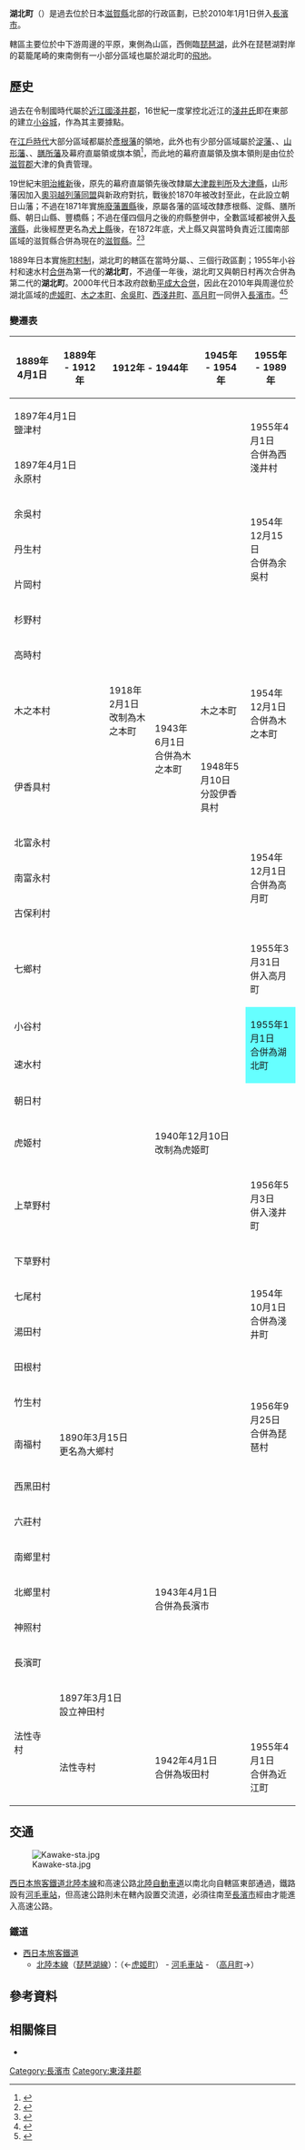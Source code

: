 {{日本町村 (廢除)
| 自治體名   = 湖北
| 町村       = 町
| 町村章     =
| 日文原名   = 湖北町
| 平假名     = こほくちょう
| 羅馬字拼音 = Kohoku-chō
| 廢除時間   = 2010年1月1日
| 廢除理由   = 編入合併
| 廢除時處置 = [[虎姬町|虎姬町]]、'''湖北町'''、[[高月町|高月町]]、[[木之本町|木之本町]]、[[余吳町|余吳町]]、[[西淺井町|西淺井町]] → [[長濱市|長濱市]]
| 現在自治體 = 長濱市
| 都道府縣   = 滋賀縣
| 支廳       =
| 郡         = 東淺井郡
| 編號       = 25483-5
| 面積       = 29.08
| 邊界未定   =
| 人口       = 9,243
| 統計時間   = 2007年8月1日
| 自治體     = [[長濱市|長濱市]]、[[虎姬町|虎姬町]]、[[高月町|高月町]]、[[西淺井町|西淺井町]]
| 樹         =
| 花         =
| 鳥         =
| 其他象徵物 =
| 其他象徵   =
| 郵遞區號   = 529-0341
| 所在地     = 東淺井郡湖北町大字速水2745番地
| 電話號碼   = 749-78-1001
| 外部連結   = http://www.town.kohoku.shiga.jp/
| 地圖       = [[File:Kohoku_in_Shiga_Prefecture_Ja.svg|250px]]
| 註記       =
}}

'''湖北町'''（{{jpn|j=湖北町|hg=こほくちょう|rm=Kohoku chō|f=y}}）是過去位於日本[[滋賀縣|滋賀縣]]北部的行政區劃，已於2010年1月1日併入[[長濱市|長濱市]]。

轄區主要位於{{Tsl|ja|高時川}}中下游周邊的平原，東側為山區，西側臨[[琵琶湖|琵琶湖]]，此外在琵琶湖對岸的葛籠尾崎的東南側有一小部分區域也屬於湖北町的[[飛地|飛地]]。

== 歷史 ==

過去在令制國時代屬於[[近江國|近江國]][[淺井郡|淺井郡]]，16世紀一度掌控北近江的[[淺井氏|淺井氏]]即在東部的{{Tsl|ja|小谷山}}建立[[小谷城|小谷城]]，作為其主要據點。

在[[江戶時代|江戶時代]]大部分區域都屬於[[彥根藩|彥根藩]]的領地，此外也有少部分區域屬於[[淀藩|淀藩]]、{{Tsl|ja|三河吉田藩}}、[[山形藩|山形藩]]、{{Tsl|ja|郡山藩}}、[[膳所藩|膳所藩]]及幕府直屬領或旗本領<ref>{{Cite web| url=http://www.rekihaku.ac.jp/up-cgi/login.pl?p=param/kyud/db_param| title=舊高舊領取調帳資料庫檢索| publisher=[[國立歷史民俗博物館|國立歷史民俗博物館]]| language=ja| accessdate=2020-09-13| archive-date=2020-08-25| archive-url=https://web.archive.org/web/20200825042351/https://www.rekihaku.ac.jp/up-cgi/login.pl?p=param%2Fkyud%2Fdb_param| dead-url=no}}</ref>，而此地的幕府直屬領及旗本領則是由位於[[滋賀郡|滋賀郡]]大津的{{Tsl|ja|大津奉行}}負責管理。

19世紀末[[明治維新|明治維新]]後，原先的幕府直屬領先後改隸屬[[大津裁判所|大津裁判所]]及[[大津縣|大津縣]]，山形藩因加入[[奧羽越列藩同盟|奧羽越列藩同盟]]與新政府對抗，戰後於1870年被改封至此，在此設立朝日山藩；不過在1871年實施[[廢藩置縣|廢藩置縣]]後，原屬各藩的區域改隸彥根縣、淀縣、膳所縣、朝日山縣、豐橋縣；不過在僅四個月之後的府縣整併中，全數區域都被併入[[長濱縣|長濱縣]]，此後經歷更名為[[犬上縣|犬上縣]]後，在1872年底，犬上縣又與當時負責近江國南部區域的滋賀縣合併為現在的[[滋賀縣|滋賀縣]]。<ref>{{Cite web| url=http://nanyanen.jp/ohmi/shiga.html| title=「滋賀」という地名をめぐって| work=戸田孝の雑学資料室| language=ja| accessdate=2020-04-03| archive-url=https://web.archive.org/web/20181018052336/http://nanyanen.jp/ohmi/shiga.html| archive-date=2018-10-18| dead-url=yes}}</ref><ref>{{Cite web| url=http://shiga-bunkazai.jp/biwako/biwako1_44.pdf| title=縣廳爭論| date=2008-11-30| author=畑中英二| work=公益財団法人滋賀県文化財保護協会| language=ja| accessdate=2020-04-03| archive-url=https://web.archive.org/web/20200408040823/http://shiga-bunkazai.jp/biwako/biwako1_44.pdf| archive-date=2020-04-08| dead-url=yes}}</ref>

1889年日本實施[[町村制|町村制]]，湖北町的轄區在當時分屬{{Tsl|ja|小谷村 (滋賀県)|小谷村 (滋賀縣)|小谷村}}、{{Tsl|ja|速水村}}、{{Tsl|ja|朝日村 (滋賀県)|朝日村 (滋賀縣)|朝日村}}三個行政區劃；1955年小谷村和速水村[[市町村合併|合併]]為第一代的'''湖北町'''，不過僅一年後，湖北町又與朝日村再次合併為第二代的'''湖北町'''。2000年代日本政府啟動[[平成大合併|平成大合併]]，因此在2010年與周邊位於湖北區域的[[虎姬町|虎姬町]]、[[木之本町|木之本町]]、[[余吳町|余吳町]]、[[西淺井町|西淺井町]]、[[高月町|高月町]]一同併入[[長濱市|長濱市]]。<ref name="Bref">{{Cite web| url=https://www.city.nagahama.lg.jp/0000001835.html| title=長浜市の概況| date=2016-11-09| publisher=長濱市政府| language=ja| accessdate=2020-04-05| archive-date=2020-05-03| archive-url=https://web.archive.org/web/20200503123923/https://www.city.nagahama.lg.jp/0000001835.html| dead-url=no}}</ref><ref name="Nagahama2">{{Cite book| url=https://www.city.nagahama.lg.jp/cmsfiles/contents/0000000/867/20191001.pdf| title=合併基本計画| page=11| date=2019-10| publisher=長濱市政府| language=ja| accessdate=2020-04-05| archive-date=2020-05-03| archive-url=https://web.archive.org/web/20200503123927/https://www.city.nagahama.lg.jp/cmsfiles/contents/0000000/867/20191001.pdf| dead-url=no}}</ref>

=== 變遷表 ===

{| class="wikitable" style="font-size:x-small;"
|-
! 1889年4月1日
! 1889年 - 1912年
! colspan=2 | 1912年 - 1944年
! colspan=2 | 1945年 - 1954年
! colspan=2 | 1955年 - 1989年
! 1989年 - 現在
! 現在
|-
| colspan=6 | 1897年4月1日<br />鹽津村
| rowspan=2 | 1955年4月1日<br />合併為西淺井村
| rowspan=2 | 1971年4月1日<br />改制為西淺井町
| rowspan=17 | 2010年1月1日<br />併入長濱市
| rowspan=31 | 長濱市
|-
| colspan=6 | 1897年4月1日<br />永原村
|-
| colspan=5 | 余吳村
| rowspan=3 colspan=2 | 1954年12月15日<br />合併為余吳村
| rowspan=3 | 1971年4月1日<br />改制為余吳町
|-
| colspan=5 | 丹生村
|-
| colspan=5 | 片岡村
|-
| colspan=5 | 杉野村
| rowspan=4 colspan=3 | 1954年12月1日<br />合併為木之本町
|-
| colspan=5 | 高時村
|-
| colspan=2 | 木之本村
| 1918年2月1日<br />改制為木之本町
| rowspan=2 | 1943年6月1日<br />合併為木之本町
| 木之本町
|-
| colspan=3 | 伊香具村
| 1948年5月10日<br />分設伊香具村
|-
| colspan=5 | 北富永村
| rowspan=3 colspan=2 | 1954年12月1日<br />合併為高月町
| rowspan=4 | 高月町
|-
| colspan=5 | 南富永村
|-
| colspan=5 | 古保利村
|-
| colspan=6 | 七鄉村
| 1955年3月31日<br />併入高月町
|-
| colspan=6 | 小谷村
| rowspan=2 style="background-color:#6ff;" | 1955年1月1日<br />合併為湖北町
| rowspan=3 style="background-color:#6ff;" | 1956年9月30日<br />合併為湖北町
|-
| colspan=6 | 速水村
|-
| colspan=7 | 朝日村
|-
| colspan=3 | 虎姬村
| colspan=5 | 1940年12月10日<br />改制為虎姬町
|-
| colspan=6 | 上草野村
| 1956年5月3日<br />併入淺井町
| rowspan=5 | 淺井町
| rowspan=14 | 2006年2月13日<br />合併為長濱市
|-
| colspan=5 | 下草野村
| rowspan=4 colspan=2 | 1954年10月1日<br />合併為淺井町
|-
| colspan=5 | 七尾村
|-
| colspan=5 | 湯田村
|-
| colspan=5 | 田根村
|-
| colspan=6 | 竹生村
| rowspan=2 | 1956年9月25日<br />合併為琵琶村
| rowspan=2 | 1971年4月1日<br />改制為琵琶町
|-
| 南福村
| colspan=5 | 1890年3月15日<br />更名為大鄉村
|-
| colspan=3 | 西黑田村
| rowspan=7 colspan=5 | 1943年4月1日<br />合併為長濱市
|-
| colspan=3 | 六莊村
|-
| colspan=3 | 南鄉里村
|-
| colspan=3 | 北鄉里村
|-
| colspan=3 | 神照村
|-
| colspan=3 | 長濱町
|-
| rowspan=2 | 法性寺村
| colspan=2 | 1897年3月1日<br />設立神田村
|-
| colspan=2 | 法性寺村
| colspan=3 | 1942年4月1日<br />合併為坂田村
| colspan=2 | 1955年4月1日<br />合併為近江町
| colspan=2 | 2005年10月1日<br />併入米原市
|}

== 交通 ==

[[File:Kawake-sta.jpg|thumb]]

[[西日本旅客鐵道|西日本旅客鐵道]][[北陸本線|北陸本線]]和高速公路[[北陸自動車道|北陸自動車道]]以南北向自轄區東部通過，鐵路設有[[河毛車站|河毛車站]]，但高速公路則未在轄內設置交流道，必須往南至[[長濱市|長濱市]]經由{{Tsl|ja|長浜インターチェンジ|長濱交流道}}才能進入高速公路。

=== 鐵道 ===

* [[西日本旅客鐵道|西日本旅客鐵道]]
** [[北陸本線|北陸本線]]（[[琵琶湖線|琵琶湖線]]）：（←[[虎姬町|虎姬町]]） - [[河毛車站|河毛車站]] - （[[高月町|高月町]]→）

== 參考資料 ==
{{Reflist|2}}

== 相關條目 ==

* {{Tsl|ja|湖北|湖北 (消歧義)}}

{{滋賀縣}}
{{Authority control}}

[[Category:長濱市|Category:長濱市]]
[[Category:東淺井郡|Category:東淺井郡]]